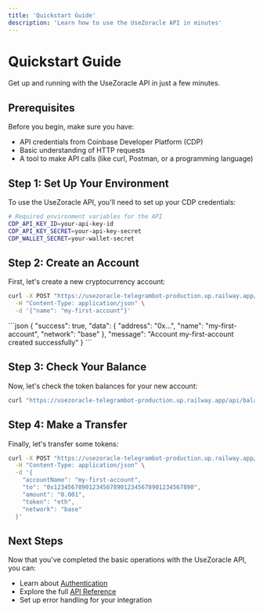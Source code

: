 ```yaml
---
title: 'Quickstart Guide'
description: 'Learn how to use the UseZoracle API in minutes'
---
```


# Quickstart Guide

Get up and running with the UseZoracle API in just a few minutes.

## Prerequisites

Before you begin, make sure you have:

- API credentials from Coinbase Developer Platform (CDP)
- Basic understanding of HTTP requests
- A tool to make API calls (like curl, Postman, or a programming language)

## Step 1: Set Up Your Environment

To use the UseZoracle API, you'll need to set up your CDP credentials:

```bash
# Required environment variables for the API
CDP_API_KEY_ID=your-api-key-id
CDP_API_KEY_SECRET=your-api-key-secret
CDP_WALLET_SECRET=your-wallet-secret
```

## Step 2: Create an Account

First, let's create a new cryptocurrency account:

```bash
curl -X POST "https://usezoracle-telegrambot-production.up.railway.app/api/accounts" \
  -H "Content-Type: application/json" \
  -d '{"name": "my-first-account"}'
```

<ResponseExample>
```json
{
  "success": true,
  "data": {
    "address": "0x...",
    "name": "my-first-account",
    "network": "base"
  },
  "message": "Account my-first-account created successfully"
}
```
</ResponseExample>

## Step 3: Check Your Balance

Now, let's check the token balances for your new account:

```bash
curl "https://usezoracle-telegrambot-production.up.railway.app/api/balances/my-first-account"
```

## Step 4: Make a Transfer

Finally, let's transfer some tokens:

```bash
curl -X POST "https://usezoracle-telegrambot-production.up.railway.app/api/transactions/transfer" \
  -H "Content-Type: application/json" \
  -d '{
    "accountName": "my-first-account",
    "to": "0x1234567890123456789012345678901234567890",
    "amount": "0.001",
    "token": "eth",
    "network": "base"
  }'
```

## Next Steps

Now that you've completed the basic operations with the UseZoracle API, you can:

- Learn about [Authentication](/authentication)
- Explore the full [API Reference](/api-reference/accounts)
- Set up error handling for your integration